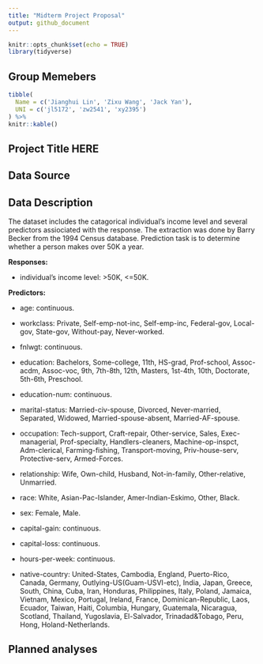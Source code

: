 ```yaml
---
title: "Midterm Project Proposal"
output: github_document
---
```


```r
knitr::opts_chunk$set(echo = TRUE)
library(tidyverse)
```

## Group Memebers
```r
tibble(
  Name = c('Jianghui Lin', 'Zixu Wang', 'Jack Yan'),
  UNI = c('jl5172', 'zw2541', 'xy2395')
) %>% 
knitr::kable()
```

## Project Title HERE

## Data Source

## Data Description

The dataset includes the catagorical individual's income level and several predictors assiociated with the response. The extraction was done by Barry Becker from the 1994 Census database. Prediction task is to determine whether a person makes over 50K a year.  

__Responses:__

* individual's income level: >50K, <=50K.

__Predictors:__

* age: continuous.

* workclass: Private, Self-emp-not-inc, Self-emp-inc, Federal-gov, Local-gov, State-gov, Without-pay, Never-worked.

* fnlwgt: continuous.

* education: Bachelors, Some-college, 11th, HS-grad, Prof-school, Assoc-acdm, Assoc-voc, 9th, 7th-8th, 12th, Masters, 1st-4th, 10th, Doctorate, 5th-6th, Preschool.

* education-num: continuous.

* marital-status: Married-civ-spouse, Divorced, Never-married, Separated, Widowed, Married-spouse-absent, Married-AF-spouse.

* occupation: Tech-support, Craft-repair, Other-service, Sales, Exec-managerial, Prof-specialty, Handlers-cleaners, Machine-op-inspct, Adm-clerical, Farming-fishing, Transport-moving, Priv-house-serv, Protective-serv, Armed-Forces.

* relationship: Wife, Own-child, Husband, Not-in-family, Other-relative, Unmarried.

* race: White, Asian-Pac-Islander, Amer-Indian-Eskimo, Other, Black.

* sex: Female, Male.

* capital-gain: continuous.

* capital-loss: continuous.

* hours-per-week: continuous.

* native-country: United-States, Cambodia, England, Puerto-Rico, Canada, Germany, Outlying-US(Guam-USVI-etc), India, Japan, Greece, South, China, Cuba, Iran, Honduras, Philippines, Italy, Poland, Jamaica, Vietnam, Mexico, Portugal, Ireland, France, Dominican-Republic, Laos, Ecuador, Taiwan, Haiti, Columbia, Hungary, Guatemala, Nicaragua, Scotland, Thailand, Yugoslavia, El-Salvador, Trinadad&Tobago, Peru, Hong, Holand-Netherlands.

## Planned analyses

